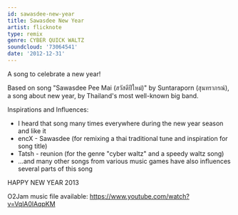 ```yaml
---
id: sawasdee-new-year
title: Sawasdee New Year
artist: flicknote
type: remix
genre: CYBER QUICK WALTZ
soundcloud: '73064541'
date: '2012-12-31'
---
```


A song to celebrate a new year!

Based on song "Sawasdee Pee Mai (สวัสดีปีใหม่)" by Suntaraporn (สุนทราภรณ์), a song about new year, by Thailand's most well-known big band.

Inspirations and Influences:

- I heard that song many times everywhere during the new year season and like it
- encX - Sawasdee (for remixing a thai traditional tune and inspiration for song title)
- Tatsh - reunion (for the genre "cyber waltz" and a speedy waltz song)
- ...and many other songs from various music games have also influences several parts of this song

HAPPY NEW YEAR 2013

O2Jam music file available: https://www.youtube.com/watch?v=VqlA0lAqpKM
